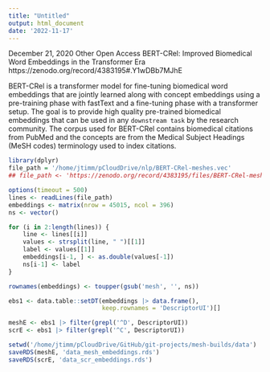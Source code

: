 ```yaml
---
title: "Untitled"
output: html_document
date: '2022-11-17'
---
```



December 21, 2020 Other Open Access
BERT-CRel: Improved Biomedical Word Embeddings in the Transformer Era
https://zenodo.org/record/4383195#.Y1wDBb7MJhE

BERT-CRel is a transformer model for fine-tuning biomedical word embeddings that are jointly learned along with concept embeddings using a pre-training phase with fastText and a fine-tuning phase with a transformer setup. The goal is to provide high quality pre-trained biomedical embeddings that can be used in any `downstream task` by the research community. The corpus used for BERT-CRel contains biomedical citations from PubMed and the concepts are from the Medical Subject Headings (MeSH codes) terminology used to index citations. 

```r
library(dplyr)
file_path = '/home/jtimm/pCloudDrive/nlp/BERT-CRel-meshes.vec'
## file_path <- 'https://zenodo.org/record/4383195/files/BERT-CRel-meshes.vec?download=1'

options(timeout = 500)
lines <- readLines(file_path)
embeddings <- matrix(nrow = 45015, ncol = 396)
ns <- vector()

for (i in 2:length(lines)) {
    line <- lines[[i]]
    values <- strsplit(line, " ")[[1]]
    label <- values[[1]]
    embeddings[i-1, ] <- as.double(values[-1])
    ns[i-1] <- label
}

rownames(embeddings) <- toupper(gsub('mesh', '', ns))

ebs1 <- data.table::setDT(embeddings |> data.frame(), 
                          keep.rownames = 'DescriptorUI')[] 

meshE <- ebs1 |> filter(grepl('^D', DescriptorUI))
scrE <- ebs1 |> filter(grepl('^C', DescriptorUI))

setwd('/home/jtimm/pCloudDrive/GitHub/git-projects/mesh-builds/data')
saveRDS(meshE, 'data_mesh_embeddings.rds')
saveRDS(scrE, 'data_scr_embeddings.rds')
```




